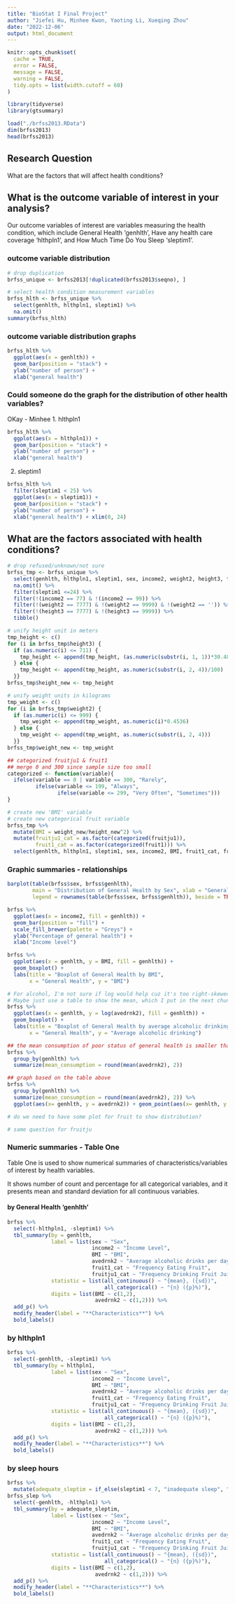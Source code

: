 ```yaml
---
title: "BioStat I Final Project"
author: "Jiefei Hu, Minhee Kwon, Yaoting Li, Xueqing Zhou"
date: "2022-12-06"
output: html_document
---
```


```r
knitr::opts_chunk$set(
  cache = TRUE,
  error = FALSE,
  message = FALSE,
  warning = FALSE,
  tidy.opts = list(width.cutoff = 60)
)
```

```r
library(tidyverse)
library(gtsummary)
```

```r
load("./brfss2013.RData")
dim(brfss2013)
head(brfss2013)
```

## Research Question

What are the factors that will affect health conditions?

## What is the outcome variable of interest in your analysis? 

Our outcome variables of interest are variables measuring the health condition, which include General Health 'genhlth', Have any health care coverage 'hlthpln1', and How Much Time Do You Sleep 'sleptim1'.

### outcome variable distribution

```r
# drop duplication
brfss_unique <- brfss2013[!duplicated(brfss2013$seqno), ]

# select health condition measurement variables
brfss_hlth <- brfss_unique %>%
  select(genhlth, hlthpln1, sleptim1) %>%
  na.omit()
summary(brfss_hlth)
```

### outcome variable distribution graphs

```r
brfss_hlth %>%
  ggplot(aes(x = genhlth)) + 
  geom_bar(position = "stack") + 
  ylab("number of person") + 
  xlab("general health")
```

### Could someone do the graph for the distribution of other health variables?
OKay - Minhee
1. hlthpln1
```r
brfss_hlth %>%
  ggplot(aes(x = hlthpln1)) + 
  geom_bar(position = "stack") + 
  ylab("number of person") + 
  xlab("general health")
```


2. sleptim1
```r
brfss_hlth %>%
  filter(sleptim1 < 25) %>%
  ggplot(aes(x = sleptim1)) + 
  geom_bar(position = "stack") + 
  ylab("number of person") + 
  xlab("general health") + xlim(0, 24)
```

## What are the factors associated with health conditions?
```r
# drop refused/unknown/not sure
brfss_tmp <- brfss_unique %>%
  select(genhlth, hlthpln1, sleptim1, sex, income2, weight2, height3, fruit1, fruitju1, avedrnk2) %>%
  na.omit() %>%
  filter(sleptim1 <=24) %>%
  filter(!(income2 == 77) & !(income2 == 99)) %>%
  filter(!(weight2 == 7777) & !(weight2 == 9999) & !(weight2 == '')) %>%
  filter(!(height3 == 7777) & !(height3 == 9999)) %>%
  tibble()

# unify height unit in meters
tmp_height <- c()
for (i in brfss_tmp$height3) {
  if (as.numeric(i) <= 711) {
    tmp_height <- append(tmp_height, (as.numeric(substr(i, 1, 1))*30.48 + as.numeric(substr(i, 2, 3))*2.54)/100)
  } else {
    tmp_height <- append(tmp_height, as.numeric(substr(i, 2, 4))/100)
  }}
brfss_tmp$height_new <- tmp_height

# unify weight units in kilograms
tmp_weight <- c()
for (i in brfss_tmp$weight2) {
  if (as.numeric(i) <= 999) {
    tmp_weight <- append(tmp_weight, as.numeric(i)*0.4536)
  } else {
    tmp_weight <- append(tmp_weight, as.numeric(substr(i, 2, 4)))
  }}
brfss_tmp$weight_new <- tmp_weight

## categorized fruitju1 & fruit1
## merge 0 and 300 since sample size too small
categorized <- function(variable){
  ifelse(variable == 0 | variable == 300, "Rarely",
         ifelse(variable <= 199, "Always",
                ifelse(variable <= 299, "Very Often", "Sometimes")))
}

# create new 'BMI' variable
# create new categorical fruit variable
brfss_tmp %>% 
  mutate(BMI = weight_new/height_new^2) %>%
  mutate(fruitju1_cat = as.factor(categorized(fruitju1)),
         fruit1_cat = as.factor(categorized(fruit1))) %>%
  select(genhlth, hlthpln1, sleptim1, sex, income2, BMI, fruit1_cat, fruitju1_cat, avedrnk2) -> brfss
```

### Graphic summaries - relationships

```r
barplot(table(brfss$sex, brfss$genhlth),
        main = "Distribution of General Health by Sex", xlab = "General Health",
        legend = rownames(table(brfss$sex, brfss$genhlth)), beside = TRUE)
```

```r
brfss %>%
  ggplot(aes(x = income2, fill = genhlth)) +
  geom_bar(position = "fill") +
  scale_fill_brewer(palette = "Greys") +
  ylab("Percentage of general health") +
  xlab("Income level")
```

```r
brfss %>%
  ggplot(aes(x = genhlth, y = BMI, fill = genhlth)) +
  geom_boxplot() + 
  labs(title = "Boxplot of General Health by BMI",
       x = "General Health", y = "BMI")
```

```r
# For alcohol, I'm not sure if log would help cuz it's too right-skewed
# Maybe just use a table to show the mean, which I put in the next chunk
brfss %>%
  ggplot(aes(x = genhlth, y = log(avedrnk2), fill = genhlth)) +
  geom_boxplot() + 
  labs(title = "Boxplot of General Health by average alcoholic drinking",
       x = "General Health", y = "Average alcoholic drinking")
```

```r
## the mean consumption of poor status of general health is smaller than those with fair status..? 
brfss %>%
  group_by(genhlth) %>%
  summarize(mean_consumption = round(mean(avedrnk2), 2))
```

```r
## graph based on the table above
brfss %>%
  group_by(genhlth) %>%
  summarize(mean_consumption = round(mean(avedrnk2), 2)) %>%
  ggplot(aes(x= genhlth, y = avedrnk2)) + geom_point(aes(x= genhlth, y = mean_consumption)) + labs(x = "general health", y = "average drink", title = "general health vs average drink") 
```

```r
# do we need to have some plot for fruit to show distribution?
```

```r
# same question for fruitju
```

### Numeric summaries - Table One

Table One is used to show numerical summaries of characteristics/variables of interest by health variables.

It shows number of count and percentage for all categorical variables, and it presents mean and standard deviation for all continuous variables.

#### by General Health 'genhlth'

```r
brfss %>%
  select(-hlthpln1, -sleptim1) %>%
  tbl_summary(by = genhlth,
              label = list(sex ~ "Sex",
                           income2 ~ "Income Level",
                           BMI ~ "BMI",
                           avedrnk2 ~ "Average alcoholic drinks per day",
                           fruit1_cat ~ "Frequency Eating Fruit",
                           fruitju1_cat ~ "Frequency Drinking Fruit Juices"),
              statistic = list(all_continuous() ~ "{mean}, ({sd})",
                               all_categorical() ~ "{n} ({p}%)"),
              digits = list(BMI ~ c(1,2),
                            avedrnk2 ~ c(1,2))) %>%
  add_p() %>%
  modify_header(label = "**Characteristics**") %>%
  bold_labels()
```

### by hlthpln1

```r
brfss %>%
  select(-genhlth, -sleptim1) %>%
  tbl_summary(by = hlthpln1,
              label = list(sex ~ "Sex",
                           income2 ~ "Income Level",
                           BMI ~ "BMI",
                           avedrnk2 ~ "Average alcoholic drinks per day",
                           fruit1_cat ~ "Frequency Eating Fruit",
                           fruitju1_cat ~ "Frequency Drinking Fruit Juices"),
              statistic = list(all_continuous() ~ "{mean}, ({sd})",
                               all_categorical() ~ "{n} ({p}%)"),
              digits = list(BMI ~ c(1,2),
                            avedrnk2 ~ c(1,2))) %>%
  add_p() %>%
  modify_header(label = "**Characteristics**") %>%
  bold_labels()
```

### by sleep hours

```r
brfss %>%
  mutate(adequate_sleptim = if_else(sleptim1 < 7, "inadequate sleep", "adequate sleep")) -> brfss_slep
brfss_slep %>%
  select(-genhlth, -hlthpln1) %>%
  tbl_summary(by = adequate_sleptim,
              label = list(sex ~ "Sex",
                           income2 ~ "Income Level",
                           BMI ~ "BMI",
                           avedrnk2 ~ "Average alcoholic drinks per day",
                           fruit1_cat ~ "Frequency Eating Fruit",
                           fruitju1_cat ~ "Frequency Drinking Fruit Juices"),
              statistic = list(all_continuous() ~ "{mean}, ({sd})",
                               all_categorical() ~ "{n} ({p}%)"),
              digits = list(BMI ~ c(1,2),
                            avedrnk2 ~ c(1,2))) %>%
  add_p() %>%
  modify_header(label = "**Characteristics**") %>%
  bold_labels()
```

